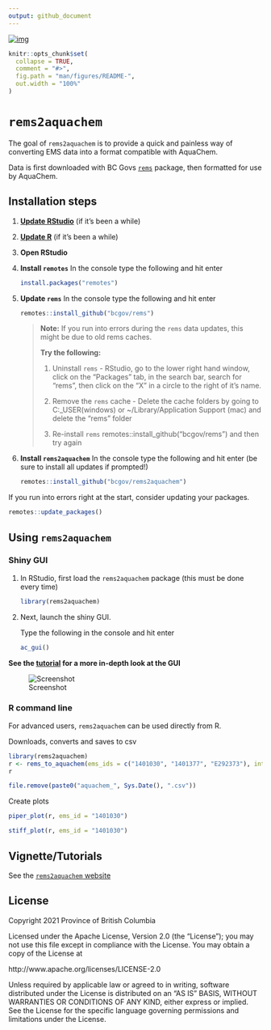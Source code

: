 ```yaml
---
output: github_document
---
```


[![img](https://img.shields.io/badge/Lifecycle-Maturing-007EC6)](https://github.com/bcgov/repomountie/blob/master/doc/lifecycle-badges.md)

<!-- README.md is generated from README.Rmd. Please edit that file -->

```r
knitr::opts_chunk$set(
  collapse = TRUE,
  comment = "#>",
  fig.path = "man/figures/README-",
  out.width = "100%"
)
```
# `rems2aquachem`

<!-- badges: start -->
<!-- [![Travis build status](https://travis-ci.org/bcgov/rems2aquachem.svg?branch=master)](https://travis-ci.org/bcgov/rems2aquachem) -->
<!-- badges: end -->

The goal of `rems2aquachem` is to provide a quick and painless way of converting 
EMS data into a format compatible with AquaChem.

Data is first downloaded with BC Govs [`rems`](http://github.com/bcgov/rems) 
package, then formatted for use by AquaChem.

## Installation steps

1. [**Update RStudio**](https://rstudio.com/) (if it's been a while)

2. [**Update R**](https://cloud.r-project.org/) (if it's been a while)

3. **Open RStudio**

4. **Install `remotes`** In the console type the following and hit enter

     ```r
     install.packages("remotes")
     ```
     
5. **Update `rems`** In the console type the following and hit enter

     ```r
     remotes::install_github("bcgov/rems")
     ```
     
    > **Note:** If you run into errors during the `rems` data updates, this might 
    > be due to old rems caches. 
    > 
    > **Try the following:** 
    >  1. Uninstall `rems` - RStudio, go to the lower right hand window, click 
    >     on the "Packages" tab, in the search bar, search for "rems", then 
    >     click on the "X" in a circle to the right of it's name.
    > 
    > 2. Remove the `rems` cache - Delete the cache folders by going to 
    >    C:\Users\YOUR_USER\AppData\Local (windows) or 
    >    ~/Library/Application Support (mac) and delete the "rems" folder
    > 
    > 3. Re-install `rems` remotes::install_github("bcgov/rems") and 
    >    then try again

     
6. **Install `rems2aquachem`** In the console type the following and hit enter 
(be sure to install all updates if prompted!)
  
    ```r
    remotes::install_github("bcgov/rems2aquachem")
    ```

If you run into errors right at the start, consider updating your packages.

```r
remotes::update_packages()
```

  
## Using `rems2aquachem`

### Shiny GUI

1. In RStudio, first load the `rems2aquachem` package (this must be done every time)

    ```r
    library(rems2aquachem)
    ```

2. Next, launch the shiny GUI. 

    Type the following in the console and hit enter

    ```r
    ac_gui()
    ```
    
**See the [tutorial](https://bcgov.github.io/rems2aquachem/articles/rems2aquachem.html) for a more in-depth look at the GUI**

![Screenshot](https://raw.githubusercontent.com/bcgov/rems2aquachem/master/inst/assets/up-to-date.png)


### R command line

For advanced users, `rems2aquachem` can be used directly from R.

Downloads, converts and saves to csv
 
```r
library(rems2aquachem)
r <- rems_to_aquachem(ems_ids = c("1401030", "1401377", "E292373"), interactive = FALSE)
r
```

```r
file.remove(paste0("aquachem_", Sys.Date(), ".csv"))
```

Create plots

```r
piper_plot(r, ems_id = "1401030")
```

```r
stiff_plot(r, ems_id = "1401030")
```


## Vignette/Tutorials

See the [`rems2aquachem` website](https://bcgov.github.io/rems2aquachem)

## License

Copyright 2021 Province of British Columbia

Licensed under the Apache License, Version 2.0 (the "License");
you may not use this file except in compliance with the License.
You may obtain a copy of the License at

http://www.apache.org/licenses/LICENSE-2.0

Unless required by applicable law or agreed to in writing, software
distributed under the License is distributed on an "AS IS" BASIS,
WITHOUT WARRANTIES OR CONDITIONS OF ANY KIND, either express or implied.
See the License for the specific language governing permissions and
limitations under the License.